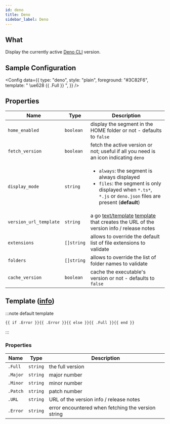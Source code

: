 ```yaml
---
id: deno
title: Deno
sidebar_label: Deno
---
```


## What

Display the currently active [Deno CLI][deno-docs] version.

## Sample Configuration


<Config
  data={{
    type: "deno",
    style: "plain",
    foreground: "#3C82F6",
    template: " \ue628 {{ .Full }} ",
  }}
/>

## Properties

| Name                   | Type       | Description                                                                                                                                                                    |
| ---------------------- | ---------- | ------------------------------------------------------------------------------------------------------------------------------------------------------------------------------ |
| `home_enabled`         | `boolean`  | display the segment in the HOME folder or not - defaults to `false`                                                                                                            |
| `fetch_version`        | `boolean`  | fetch the active version or not; useful if all you need is an icon indicating `deno`                                                                                           |
| `display_mode`         | `string`   | <ul><li>`always`: the segment is always displayed</li><li>`files`: the segment is only displayed when `*.ts*`, `*.js` or `deno.json` files are present (**default**)</li></ul> |
| `version_url_template` | `string`   | a go [text/template][go-text-template] [template][templates] that creates the URL of the version info / release notes                                                          |
| `extensions`           | `[]string` | allows to override the default list of file extensions to validate                                                                                                             |
| `folders`              | `[]string` | allows to override the list of folder names to validate                                                                                                                       |
| `cache_version`        | `boolean`  | cache the executable's version or not - defaults to `false`                                                                                                                    |

## Template ([info][templates])

:::note default template

```template
{{ if .Error }}{{ .Error }}{{ else }}{{ .Full }}{{ end }}
```

:::

### Properties

| Name     | Type     | Description                                        |
| -------- | -------- | -------------------------------------------------- |
| `.Full`  | `string` | the full version                                   |
| `.Major` | `string` | major number                                       |
| `.Minor` | `string` | minor number                                       |
| `.Patch` | `string` | patch number                                       |
| `.URL`   | `string` | URL of the version info / release notes            |
| `.Error` | `string` | error encountered when fetching the version string |

[go-text-template]: https://golang.org/pkg/text/template/
[templates]: /docs/configuration/templates
[deno-docs]: https://deno.land/
